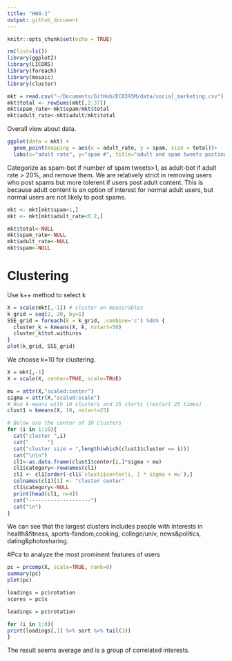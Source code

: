 ```yaml
---
title: "HW4-2"
output: github_document
---
```


```r
knitr::opts_chunk$set(echo = TRUE)
```
```r
rm(list=ls())
library(ggplot2)
library(LICORS) 
library(foreach)
library(mosaic)
library(cluster)
```
```r
mkt = read.csv("~/Documents/GitHub/ECO395M/data/social_marketing.csv")
mkt$total <- rowSums(mkt[,2:37])
mkt$spam_rate<-mkt$spam/mkt$total
mkt$adult_rate<-mkt$adult/mkt$total
```
Overall view about data.



```r
ggplot(data = mkt) + 
  geom_point(mapping = aes(x = adult_rate, y = spam, size = total))+
  labs(x="adult rate", y="spam #", title="adult and spam tweets posting", size="total tweets")
```
Categorize as spam-bot if number of spam tweets>1, as adult-bot if adult rate > 20%, and remove them.
We are relatively strict in removing users who post spams but more tolerent if users post adult content. This is because adult content is an option of interest for normal adult users, but normal users are not likely to post spams.
```r
mkt <- mkt[mkt$spam<1,]
mkt <- mkt[mkt$adult_rate<0.2,]

mkt$total<-NULL
mkt$spam_rate<-NULL
mkt$adult_rate<-NULL
mkt$spam<-NULL
```
# Clustering
Use k++ method to select k
```r
X = scale(mkt[,-1]) # cluster on measurables
k_grid = seq(2, 20, by=1)
SSE_grid = foreach(k = k_grid, .combine='c') %do% {
  cluster_k = kmeans(X, k, nstart=50)
  cluster_k$tot.withinss
}
plot(k_grid, SSE_grid)
```
We choose k=10 for clustering.
```r
X = mkt[,-1]
X = scale(X, center=TRUE, scale=TRUE)

mu = attr(X,"scaled:center")
sigma = attr(X,"scaled:scale")
# Run k-means with 10 clusters and 25 starts (restart 25 times)
clust1 = kmeans(X, 10, nstart=25)

# Below are the center of 10 clusters
for (i in 1:10){
  cat("cluster ",i)
  cat("      ")
  cat("cluster size = ",length(which(clust1$cluster == i)))
  cat("\n\n")
  cl1<-as.data.frame(clust1$center[i,]*sigma + mu)
  cl1$category<-rownames(cl1)
  cl1 <- cl1[order(-cl1$`clust1$center[i, ] * sigma + mu`),]
  colnames(cl1)[1] <- "cluster center"
  cl1$category<-NULL
  print(head(cl1, n=4))
  cat("--------------------")
  cat("\n")
}
```
We can see that the largest clusters includes people with interests in health&fitness, sports-fandom,cooking, college/univ, news&politics, dating&photosharing.

#Pca to analyze the most prominent features of users
```r
pc = prcomp(X, scale=TRUE, rank=8)
summary(pc)
plot(pc)

loadings = pc$rotation
scores = pc$x

loadings = pc$rotation

for (i in 1:8){
print(loadings[,1] %>% sort %>% tail(3))
}
```
The result seems average and is a group of correlated interests.

